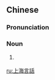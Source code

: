 {{also|上海言话}}
==Chinese==
{{zh-forms|s=上海言话|type=22}}

===Pronunciation===
{{zh-pron
|w=3zaan he+3hhe hho
|cat=n
}}

===Noun===
{{zh-noun}}

# {{lb|zh|Shanghainese}} {{zh-alt-form|上海閒話|[[Shanghainese]] (language)}}

[[ru:上海言話]]